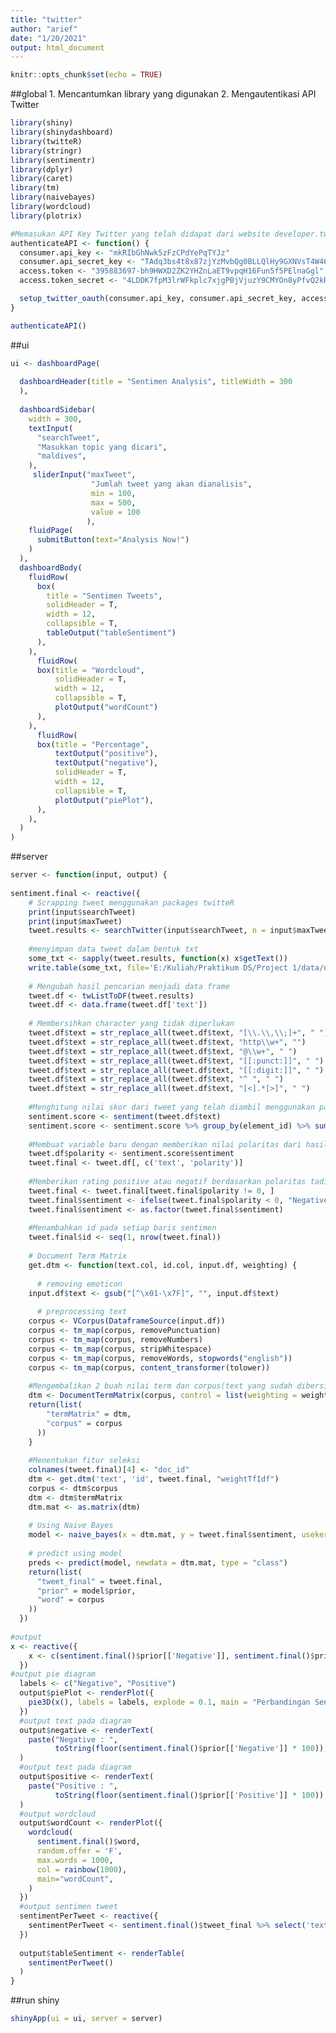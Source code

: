 ---
title: "twitter"
author: "arief"
date: "1/20/2021"
output: html_document
---

```{r setup, include=FALSE}
knitr::opts_chunk$set(echo = TRUE)
```

##global
1. Mencantumkan library yang digunakan
2. Mengautentikasi API Twitter

```{r glb}
library(shiny)
library(shinydashboard)
library(twitteR)
library(stringr)
library(sentimentr)
library(dplyr)
library(caret)
library(tm)
library(naivebayes)
library(wordcloud)
library(plotrix)

#Memasukan API Key Twitter yang telah didapat dari website developer.twitter
authenticateAPI <- function() {
  consumer.api_key <- "mkRIbGhNwk5zFzCPdYePqTYJz"
  consumer.api_secret_key <- "TAdq3bs4t8x87zjYzMvbQg0BLLQlHy9GXNVsT4W462WTddtlpx"
  access.token <- "395883697-bh9HWXD2ZK2YHZnLaET9vpqH16Fun5f5PElnaGgl"
  access.token_secret <- "4LDDK7fpM3lrWFkplc7xjgPBjVjuzY9CMYOn8yPfvQ2kR"

  setup_twitter_oauth(consumer.api_key, consumer.api_secret_key, access.token, access.token_secret)
}

authenticateAPI()
```

##ui

```{r ui}
ui <- dashboardPage(
  
  dashboardHeader(title = "Sentimen Analysis", titleWidth = 300
  ),
  
  dashboardSidebar(
    width = 300,
    textInput(
      "searchTweet",
      "Masukkan topic yang dicari",
      "maldives",
    ),
     sliderInput("maxTweet",
                  "Jumlah tweet yang akan dianalisis",
                  min = 100,
                  max = 500,
                  value = 100
                 ),
    fluidPage(
      submitButton(text="Analysis Now!")
    )
  ),
  dashboardBody(
    fluidRow(
      box(
        title = "Sentimen Tweets",
        solidHeader = T,
        width = 12,
        collapsible = T,
        tableOutput("tableSentiment")
      ),
    ),
      fluidRow(
      box(title = "Wordcloud",
          solidHeader = T,
          width = 12,
          collapsible = T,
          plotOutput("wordCount")
      ),
    ),
      fluidRow(
      box(title = "Percentage",
          textOutput("positive"),
          textOutput("negative"),
          solidHeader = T,
          width = 12,
          collapsible = T,
          plotOutput("piePlot"),
      ),
    ),
  )
)
```

##server

```{r server}
server <- function(input, output) {
  
sentiment.final <- reactive({
    # Scrapping tweet menggunakan packages twitteR
    print(input$searchTweet)
    print(input$maxTweet)
    tweet.results <- searchTwitter(input$searchTweet, n = input$maxTweet, lang = "en")
    
    #menyimpan data tweet dalam bentuk txt
    some_txt <- sapply(tweet.results, function(x) x$getText()) 
    write.table(some_txt, file='E:/Kuliah/Praktikum DS/Project 1/data/data.txt')
    
    # Mengubah hasil pencarian menjadi data frame
    tweet.df <- twListToDF(tweet.results)
    tweet.df <- data.frame(tweet.df['text'])
    
    # Membersihkan character yang tidak diperlukan
    tweet.df$text = str_replace_all(tweet.df$text, "[\\.\\,\\;]+", " ")
    tweet.df$text = str_replace_all(tweet.df$text, "http\\w+", "")
    tweet.df$text = str_replace_all(tweet.df$text, "@\\w+", " ")
    tweet.df$text = str_replace_all(tweet.df$text, "[[:punct:]]", " ")
    tweet.df$text = str_replace_all(tweet.df$text, "[[:digit:]]", " ")
    tweet.df$text = str_replace_all(tweet.df$text, "^ ", " ")
    tweet.df$text = str_replace_all(tweet.df$text, "[<].*[>]", " ")
    
    #Menghitung nilai skor dari tweet yang telah diambil menggunakan packages sentimentr
    sentiment.score <- sentiment(tweet.df$text)
    sentiment.score <- sentiment.score %>% group_by(element_id) %>% summarise(sentiment = mean(sentiment))
    
    #Membuat variable baru dengan memberikan nilai polaritas dari hasil sentiment tadi
    tweet.df$polarity <- sentiment.score$sentiment
    tweet.final <- tweet.df[, c('text', 'polarity')]
    
    #Memberikan rating positive atau negatif berdasarkan polaritas tadi
    tweet.final <- tweet.final[tweet.final$polarity != 0, ]
    tweet.final$sentiment <- ifelse(tweet.final$polarity < 0, "Negative", "Positive")
    tweet.final$sentiment <- as.factor(tweet.final$sentiment)
    
    #Menambahkan id pada setiap baris sentimen
    tweet.final$id <- seq(1, nrow(tweet.final))
    
    # Document Term Matrix
    get.dtm <- function(text.col, id.col, input.df, weighting) {
   
      # removing emoticon
    input.df$text <- gsub("[^\x01-\x7F]", "", input.df$text)
   
      # preprocessing text
    corpus <- VCorpus(DataframeSource(input.df))
    corpus <- tm_map(corpus, removePunctuation)
    corpus <- tm_map(corpus, removeNumbers)
    corpus <- tm_map(corpus, stripWhitespace)
    corpus <- tm_map(corpus, removeWords, stopwords("english"))
    corpus <- tm_map(corpus, content_transformer(tolower))
    
    #Mengembalikan 2 buah nilai term dan corpus(text yang sudah dibersihkan)
    dtm <- DocumentTermMatrix(corpus, control = list(weighting = weighting))
    return(list(
        "termMatrix" = dtm,
        "corpus" = corpus
      ))
    }
    
    #Menentukan fitur seleksi
    colnames(tweet.final)[4] <- "doc_id"
    dtm <- get.dtm('text', 'id', tweet.final, "weightTfIdf")
    corpus <- dtm$corpus
    dtm <- dtm$termMatrix
    dtm.mat <- as.matrix(dtm)
    
    # Using Naive Bayes
    model <- naive_bayes(x = dtm.mat, y = tweet.final$sentiment, usekernel = TRUE)
    
    # predict using model
    preds <- predict(model, newdata = dtm.mat, type = "class")
    return(list(
      "tweet_final" = tweet.final,
      "prior" = model$prior,
      "word" = corpus
    ))
  })
  
#output 
x <- reactive({
    x <- c(sentiment.final()$prior[['Negative']], sentiment.final()$prior[['Positive']])
  })
#output pie diagram
  labels <- c("Negative", "Positive")
  output$piePlot <- renderPlot({
    pie3D(x(), labels = labels, explode = 0.1, main = "Perbandingan Sentiment dalam Bentuk Pie")
  })
  #output text pada diagram
  output$negative <- renderText(
    paste("Negative : ", 
          toString(floor(sentiment.final()$prior[['Negative']] * 100)), "%", sep = "")
  )
  #output text pada diagram
  output$positive <- renderText(
    paste("Positive : ", 
          toString(floor(sentiment.final()$prior[['Positive']] * 100)),  "%", sep = "")
  )
  #output wordcloud
  output$wordCount <- renderPlot({
    wordcloud(
      sentiment.final()$word,
      random.offer = 'F',
      max.words = 1000,
      col = rainbow(1000),
      main="wordCount",
    )
  })
  #output sentimen tweet
  sentimentPerTweet <- reactive({
    sentimentPerTweet <- sentiment.final()$tweet_final %>% select('text', 'sentiment')
  })
  
  output$tableSentiment <- renderTable(
    sentimentPerTweet()
  )
}
```

##run shiny
```{r run}
shinyApp(ui = ui, server = server)
```